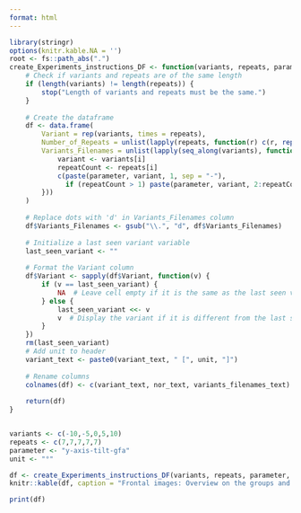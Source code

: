---
format: html
---

```{r}
library(stringr)
options(knitr.kable.NA = '')
root <- fs::path_abs(".")
create_Experiments_instructions_DF <- function(variants, repeats, parameter, unit, variant_text, nor_text, variants_filenames_text = "Variants/Filenames") {
    # Check if variants and repeats are of the same length
    if (length(variants) != length(repeats)) {
        stop("Length of variants and repeats must be the same.")
    }
    
    # Create the dataframe
    df <- data.frame(
        Variant = rep(variants, times = repeats),
        Number_of_Repeats = unlist(lapply(repeats, function(r) c(r, rep(NA, r - 1)))),
        Variants_Filenames = unlist(lapply(seq_along(variants), function(i) {
            variant <- variants[i]
            repeatCount <- repeats[i]
            c(paste(parameter, variant, 1, sep = "-"), 
              if (repeatCount > 1) paste(parameter, variant, 2:repeatCount, sep = "-") else NULL)
        }))
    )
    
    # Replace dots with 'd' in Variants_Filenames column
    df$Variants_Filenames <- gsub("\\.", "d", df$Variants_Filenames)
    
    # Initialize a last seen variant variable
    last_seen_variant <- ""
    
    # Format the Variant column
    df$Variant <- sapply(df$Variant, function(v) {
        if (v == last_seen_variant) {
            NA  # Leave cell empty if it is the same as the last seen variant
        } else {
            last_seen_variant <<- v
            v  # Display the variant if it is different from the last seen
        }
    })
    rm(last_seen_variant)
    # Add unit to header
    variant_text <- paste0(variant_text, " [", unit, "]")
    
    # Rename columns
    colnames(df) <- c(variant_text, nor_text, variants_filenames_text)
    
    return(df)
}


variants <- c(-10,-5,0,5,10)
repeats <- c(7,7,7,7,7)
parameter <- "y-axis-tilt-gfa"
unit <- "°"

df <- create_Experiments_instructions_DF(variants, repeats, parameter, unit, "degrees off of normal", "n","Variants/Filenames")
knitr::kable(df, caption = "Frontal images: Overview on the groups and repeats for which an image must be taken. For each _Variant_, its value (e.g. -5, 0, 10) denotes the respective angle in degrees of the camera relative to the subject. 0 degrees denotes the lens camera's sensor being perpendicular to the calibration-plate. Positive tilts point the camera upwards toward the ceiling, negative tilts point the camera towards the floor.")
```

```{r}
print(df)
```

